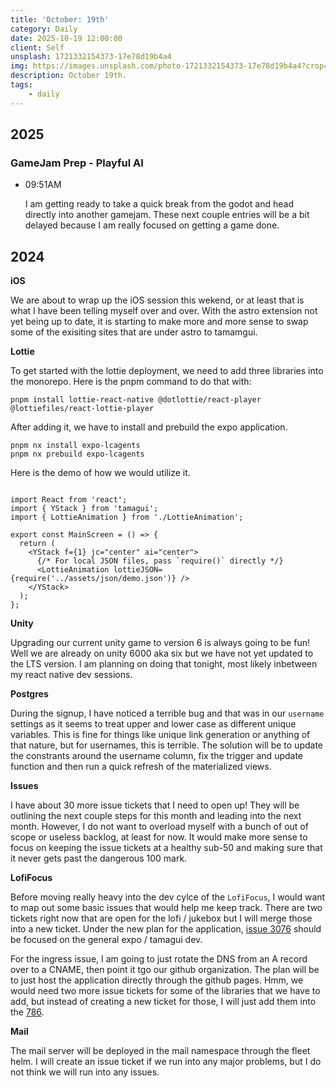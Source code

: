 ```yaml
---
title: 'October: 19th'
category: Daily
date: 2025-10-19 12:00:00
client: Self
unsplash: 1721332154373-17e78d19b4a4
img: https://images.unsplash.com/photo-1721332154373-17e78d19b4a4?crop=entropy&cs=srgb&fm=jpg&ixid=MnwzNjM5Nzd8MHwxfHJhbmRvbXx8fHx8fHx8fDE2ODE3NDg2ODY&ixlib=rb-4.0.3&q=85
description: October 19th.
tags:
    - daily
---
```



## 2025

### GameJam Prep - Playful AI

-   09:51AM

    I am getting ready to take a quick break from the godot and head directly into another gamejam.
    These next couple entries will be a bit delayed because I am really focused on getting a game done.

## 2024

**iOS**

We are about to wrap up the iOS session this wekend, or at least that is what I have been telling myself over and over.
With the astro extension not yet being up to date, it is starting to make more and more sense to swap some of the exisiting sites that are under astro to tamamgui.

**Lottie**

To get started with the lottie deployment, we need to add three libraries into the monorepo.
Here is the pnpm command to do that with:

```shell
pnpm install lottie-react-native @dotlottie/react-player @lottiefiles/react-lottie-player
```

After adding it, we have to install and prebuild the expo application.

```shell
pnpm nx install expo-lcagents
pnpm nx prebuild expo-lcagents
```

Here is the demo of how we would utilize it.

```tsx

import React from 'react';
import { YStack } from 'tamagui';
import { LottieAnimation } from './LottieAnimation';

export const MainScreen = () => {
  return (
    <YStack f={1} jc="center" ai="center">
      {/* For local JSON files, pass `require()` directly */}
      <LottieAnimation lottieJSON={require('../assets/json/demo.json')} />
    </YStack>
  );
};

```


**Unity**

Upgrading our current unity game to version 6 is always going to be fun!
Well we are already on unity 6000 aka six but we have not yet updated to the LTS version.
I am planning on doing that tonight, most likely inbetween my react native dev sessions.

**Postgres**

During the signup, I have noticed a terrible bug and that was in our `username` settings as it seems to treat upper and lower case as different unique variables.
This is fine for things like unique link generation or anything of that nature, but for usernames, this is terrible.
The solution will be to update the constrants around the username column, fix the trigger and update function and then run a quick refresh of the materialized views.

**Issues**

I have about 30 more issue tickets that I need to open up!
They will be outlining the next couple steps for this month and leading into the next month.
However, I do not want to overload myself with a bunch of out of scope or useless backlog, at least for now.
It would make more sense to focus on keeping the issue tickets at a healthy sub-50 and making sure that it never gets past the dangerous 100 mark.

**LofiFocus**

Before moving really heavy into the dev cylce of the `LofiFocus`, I would want to map out some basic issues that would help me keep track.
There are two tickets right now that are open for the lofi / jukebox but I will merge those into a new ticket.
Under the new plan for the application, [issue 3076](https://github.com/KBVE/kbve/issues/3076) should be focused on the general expo / tamagui dev.

For the ingress issue, I am going to just rotate the DNS from an A record over to a CNAME, then point it tgo our github organization.
The plan will be to just host the application directly through the github pages.
Hmm, we would need two more issue tickets for some of the libraries that we have to add, but instead of creating a new ticket for those, I will just add them into the [786](https://kbve.com/i#786).

**Mail**

The mail server will be deployed in the mail namespace through the fleet helm.
I will create an issue ticket if we run into any major problems, but I do not think we will run into any issues.
